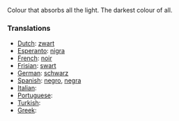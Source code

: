 Colour that absorbs all the light. The darkest colour of all.

===Translations===

* [[Dutch]]: [[zwart]]
* [[Esperanto]]: [[nigra]]
* [[French]]: [[noir]]
* [[Frisian]]: [[swart]]
* [[German]]: [[schwarz]]
* [[Spanish]]: [[negro]], [[negra]]
* [[Italian]]: [[]]
* [[Portuguese]]: [[]]
* [[Turkish]]: [[]]
* [[Greek]]: [[]]